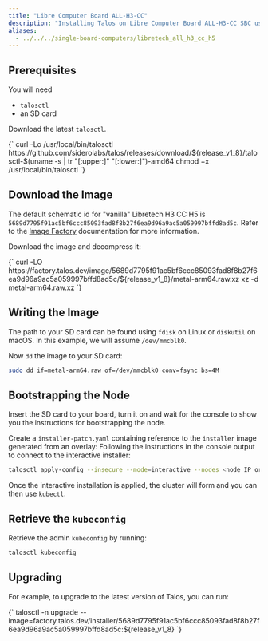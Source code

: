 ```yaml
---
title: "Libre Computer Board ALL-H3-CC"
description: "Installing Talos on Libre Computer Board ALL-H3-CC SBC using raw disk image."
aliases:
  - ../../../single-board-computers/libretech_all_h3_cc_h5
---
```



## Prerequisites

You will need

- `talosctl`
- an SD card

Download the latest `talosctl`.

<CodeBlock lang="sh">
  {`
curl -Lo /usr/local/bin/talosctl https://github.com/siderolabs/talos/releases/download/${release_v1_8}/talosctl-$(uname -s | tr "[:upper:]" "[:lower:]")-amd64
chmod +x /usr/local/bin/talosctl
  `}
</CodeBlock>

## Download the Image

The default schematic id for "vanilla" Libretech H3 CC H5 is `5689d7795f91ac5bf6ccc85093fad8f8b27f6ea9d96a9ac5a059997bffd8ad5c`.
Refer to the [Image Factory](../../learn-more/image-factory) documentation for more information.

Download the image and decompress it:

<CodeBlock lang="sh">
  {`
curl -LO https://factory.talos.dev/image/5689d7795f91ac5bf6ccc85093fad8f8b27f6ea9d96a9ac5a059997bffd8ad5c/${release_v1_8}/metal-arm64.raw.xz
xz -d metal-arm64.raw.xz
  `}
</CodeBlock>

## Writing the Image

The path to your SD card can be found using `fdisk` on Linux or `diskutil` on macOS.
In this example, we will assume `/dev/mmcblk0`.

Now `dd` the image to your SD card:

```bash
sudo dd if=metal-arm64.raw of=/dev/mmcblk0 conv=fsync bs=4M
```

## Bootstrapping the Node

Insert the SD card to your board, turn it on and wait for the console to show you the instructions for bootstrapping the node.

Create a `installer-patch.yaml` containing reference to the `installer` image generated from an overlay:
Following the instructions in the console output to connect to the interactive installer:

```bash
talosctl apply-config --insecure --mode=interactive --nodes <node IP or DNS name>
```

Once the interactive installation is applied, the cluster will form and you can then use `kubectl`.

## Retrieve the `kubeconfig`

Retrieve the admin `kubeconfig` by running:

```bash
talosctl kubeconfig
```

## Upgrading

For example, to upgrade to the latest version of Talos, you can run:

<CodeBlock lang="sh">
  {`
talosctl -n <node IP or DNS name> upgrade --image=factory.talos.dev/installer/5689d7795f91ac5bf6ccc85093fad8f8b27f6ea9d96a9ac5a059997bffd8ad5c:${release_v1_8}
  `}
</CodeBlock>
